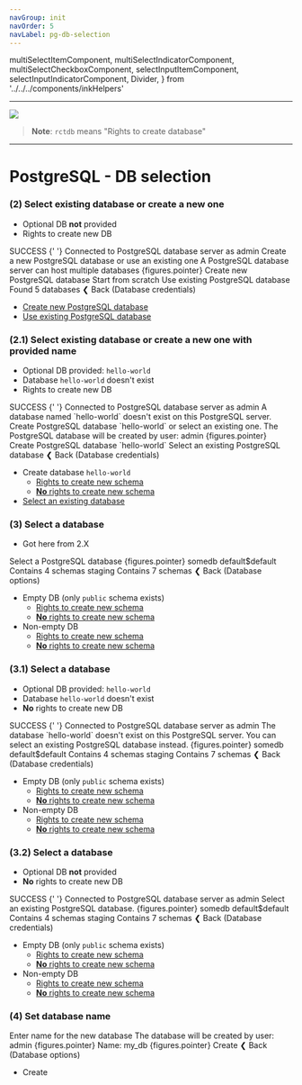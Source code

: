 ```yaml
---
navGroup: init
navOrder: 5
navLabel: pg-db-selection
---
```


  multiSelectItemComponent,
  multiSelectIndicatorComponent,
  multiSelectCheckboxComponent,
  selectInputItemComponent,
  selectInputIndicatorComponent,
  Divider,
} from '../../../components/inkHelpers'

---

![](https://figma-image-proxy.prisma.now.sh/?id=1066:101&file=cRvu7bwRRC0zleOvtlTgmkOu)

> **Note**: `rctdb` means "Rights to create database"

---

# PostgreSQL - DB selection

### (2) Select existing database or create a new one

- Optional DB **not** provided
- Rights to create new DB

<Terminal>
  <Color green>
    <Color bgKeyword="green" white>
      <Text bold> SUCCESS </Text>
    </Color>{' '}
    Connected to PostgreSQL database server as <Text bold>admin</Text>
  </Color>
  <Box flexDirection="column" marginLeft={2} marginTop={1} marginBottom={1}>
    <Text bold>Create a new PostgreSQL database or use an existing one</Text>
    <Color dim>A PostgreSQL database server can host multiple databases</Color>
  </Box>
  <BorderBox
    flexDirection="column"
    title={`${chalk.bold('Database options')}`}
    marginBottom={1}
  >
    <Box width={100}>
      <Color cyan>
        <Box width={35}>
          <Text bold>{figures.pointer} Create new PostgreSQL database</Text>
        </Box>
        <Color dim>Start from scratch</Color>
      </Color>
      <Box flexGrow={1} />
    </Box>
    <Box width={100}>
      <Color>
        <Box width={35}>
          <Color gray> </Color>
          <Text>Use existing PostgreSQL database</Text>
        </Box>
        <Color dim>Found 5 databases</Color>
      </Color>
      <Box flexGrow={1} />
    </Box>
  </BorderBox>
  <Box>
    <Color gray>❮ </Color>
    <Text bold>Back</Text>
    <Color dim> (Database credentials)</Color>
  </Box>
</Terminal>

- [Create new PostgreSQL database](#4-set-database-name)
- [Use existing PostgreSQL database](#3-select-a-database)

### (2.1) Select existing database or create a new one with provided name

- Optional DB provided: `hello-world`
- Database `hello-world` doesn't exist
- Rights to create new DB

<Terminal>
  <Color green>
    <Color bgKeyword="green" white>
      <Text bold> SUCCESS </Text>
    </Color>{' '}
    Connected to PostgreSQL database server as <Text bold>admin</Text>
  </Color>
  <Box flexDirection="column" marginLeft={2} marginTop={1} marginBottom={1}>
    <Text bold>
      A database named <Text bold>`hello-world`</Text> doesn't exist on this
      PostgreSQL server.
    </Text>
    <Text bold>
      Create PostgreSQL database `hello-world` or select an existing one.
    </Text>
    <Color dim>
      The PostgreSQL database will be created by user: <Text bold>admin</Text>
    </Color>
  </Box>
  <BorderBox
    flexDirection="column"
    title={`${chalk.bold('Database options')}`}
    marginBottom={1}
  >
    <Box width={100}>
      <Color cyan>
        <Box width={35}>
          <Text bold>
            {figures.pointer} Create PostgreSQL database `hello-world`
          </Text>
        </Box>
      </Color>
      <Box flexGrow={1} />
    </Box>
    <Box width={100}>
      <Color>
        <Box width={35}>
          <Color gray> </Color>
          <Text>Select an existing PostgreSQL database</Text>
        </Box>
      </Color>
      <Box flexGrow={1} />
    </Box>
  </BorderBox>
  <Box>
    <Color gray>❮ </Color>
    <Text bold>Back</Text>
    <Color dim> (Database credentials)</Color>
  </Box>
</Terminal>

- Create database `hello-world`
  - [Rights to create new schema](../postgresql-schema-selection#52-select-public-or-create-new-schema)
  - [**No** rights to create new schema](../postgresql#10-language-selection)
- [Select an existing database](#3-select-a-database)

### (3) Select a database

- Got here from 2.X

<Terminal>
  <Box flexDirection="column" marginLeft={2} marginBottom={1}>
    <Text bold>Select a PostgreSQL database</Text>
  </Box>
  <BorderBox
    flexDirection="column"
    title={`${chalk.bold('PostgreSQL databases')}`}
    marginBottom={1}
  >
    <Box width={100}>
      <Color cyan>
        {figures.pointer} <Text bold>somedb</Text>
      </Color>
      <Box flexGrow={1} />
    </Box>
    <Box width={100}>
      <Box width={20} marginLeft={2}>
        <Text>default$default</Text>
      </Box>
      <Color dim>Contains 4 schemas</Color>
      <Box flexGrow={1} />
    </Box>
    <Box width={100}>
      <Box width={20} marginLeft={2}>
        <Text>staging</Text>
      </Box>
      <Color dim>Contains 7 schemas</Color>
      <Box flexGrow={1} />
    </Box>
  </BorderBox>
  <Box>
    <Color gray>❮ </Color>
    <Text bold>Back</Text>
    <Color dim> (Database options)</Color>
  </Box>
</Terminal>

- Empty DB (only `public` schema exists)
  - [Rights to create new schema](../postgresql-schema-selection#52-select-public-or-create-new-schema)
  - [**No** rights to create new schema](../postgresql#10-language-selection)
- Non-empty DB
  - [Rights to create new schema](../postgresql-schema-selection#53-select-public-or-create-new-schema)
  - [**No** rights to create new schema](../postgresql-schema-selection#61-select-a-schema)

### (3.1) Select a database

- Optional DB provided: `hello-world`
- Database `hello-world` doesn't exist
- **No** rights to create new DB

<Terminal>
  <Color green>
    <Color bgKeyword="green" white>
      <Text bold> SUCCESS </Text>
    </Color>{' '}
    Connected to PostgreSQL database server as <Text bold>admin</Text>
  </Color>
  <Box flexDirection="column" marginLeft={2} marginBottom={1} marginTop={1}>
    <Text bold>
      The database `hello-world` doesn't exist on this PostgreSQL server.
    </Text>
    <Text bold>You can select an existing PostgreSQL database instead.</Text>
  </Box>
  <BorderBox
    flexDirection="column"
    title={`${chalk.bold('PostgreSQL databases')}`}
    marginBottom={1}
  >
    <Box width={100}>
      <Color cyan>
        {figures.pointer} <Text bold>somedb</Text>
      </Color>
      <Box flexGrow={1} />
    </Box>
    <Box width={100}>
      <Box width={20} marginLeft={2}>
        <Text>default$default</Text>
      </Box>
      <Color dim>Contains 4 schemas</Color>
      <Box flexGrow={1} />
    </Box>
    <Box width={100}>
      <Box width={20} marginLeft={2}>
        <Text>staging</Text>
      </Box>
      <Color dim>Contains 7 schemas</Color>
      <Box flexGrow={1} />
    </Box>
  </BorderBox>
  <Box>
    <Color gray>❮ </Color>
    <Text bold>Back</Text>
    <Color dim> (Database credentials)</Color>
  </Box>
</Terminal>

- Empty DB (only `public` schema exists)
  - [Rights to create new schema](../postgresql-schema-selection#52-select-public-or-create-new-schema)
  - [**No** rights to create new schema](../postgresql#10-language-selection)
- Non-empty DB
  - [Rights to create new schema](../postgresql-schema-selection#53-select-public-or-create-new-schema)
  - [**No** rights to create new schema](../postgresql-schema-selection#61-select-a-schema)

### (3.2) Select a database

- Optional DB **not** provided
- **No** rights to create new DB

<Terminal>
  <Color green>
    <Color bgKeyword="green" white>
      <Text bold> SUCCESS </Text>
    </Color>{' '}
    Connected to PostgreSQL database server as <Text bold>admin</Text>
  </Color>
  <Box flexDirection="column" marginLeft={2} marginBottom={1} marginTop={1}>
    <Text bold>Select an existing PostgreSQL database.</Text>
  </Box>
  <BorderBox
    flexDirection="column"
    title={`${chalk.bold('PostgreSQL databases')}`}
    marginBottom={1}
  >
    <Box width={100}>
      <Color cyan>
        {figures.pointer} <Text bold>somedb</Text>
      </Color>
      <Box flexGrow={1} />
    </Box>
    <Box width={100}>
      <Box width={20} marginLeft={2}>
        <Text>default$default</Text>
      </Box>
      <Color dim>Contains 4 schemas</Color>
      <Box flexGrow={1} />
    </Box>
    <Box width={100}>
      <Box width={20} marginLeft={2}>
        <Text>staging</Text>
      </Box>
      <Color dim>Contains 7 schemas</Color>
      <Box flexGrow={1} />
    </Box>
  </BorderBox>
  <Box>
    <Color gray>❮ </Color>
    <Text bold>Back</Text>
    <Color dim> (Database credentials)</Color>
  </Box>
</Terminal>

- Empty DB (only `public` schema exists)
  - [Rights to create new schema](../postgresql-schema-selection#52-select-public-or-create-new-schema)
  - [**No** rights to create new schema](../postgresql#10-language-selection)
- Non-empty DB
  - [Rights to create new schema](../postgresql-schema-selection#53-select-public-or-create-new-schema)
  - [**No** rights to create new schema](../postgresql-schema-selection#61-select-a-schema)

### (4) Set database name

<Terminal>
  <Box marginLeft={2} flexDirection="column" marginBottom={1}>
    <Text bold>Enter name for the new database</Text>
    <Color dim>
      The database will be created by user: <Text bold>admin</Text>
    </Color>
  </Box>
  <BorderBox
    flexDirection="column"
    title={`${chalk.bold('PostgreSQL database name')}`}
    marginBottom={1}
  >
    <Box width={100}>
      <Color cyan>
        <Text bold>{figures.pointer} Name:</Text>
        <Color dim> my_db</Color>
      </Color>
      <Box flexGrow={1} />
    </Box>
  </BorderBox>
  <Box>
    <Color gray>{figures.pointer} </Color>
    <Text bold>Create</Text>
  </Box>
  <Box>
    <Color gray>❮ </Color>
    <Text bold>Back</Text>
    <Color dim> (Database options)</Color>
  </Box>
</Terminal>

- Create